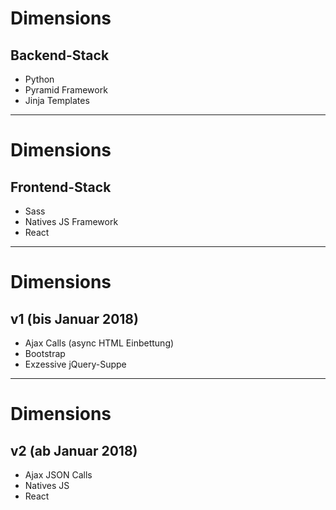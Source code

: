 # Dimensions

## Backend-Stack

* Python
* Pyramid Framework
* Jinja Templates

---

# Dimensions

## Frontend-Stack

* Sass
* Natives JS Framework
* React

---

# Dimensions

## v1 (bis Januar 2018)

* Ajax Calls (async HTML Einbettung)
* Bootstrap
* Exzessive jQuery-Suppe

---

# Dimensions

## v2 (ab Januar 2018)

* Ajax JSON Calls
* Natives JS
* React